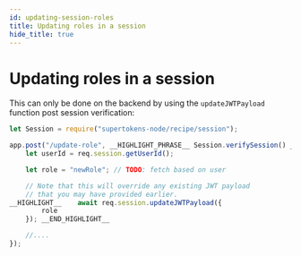 ```yaml
---
id: updating-session-roles
title: Updating roles in a session
hide_title: true
---
```


<!-- COPY DOCS -->
<!-- ./thirdpartyemailpassword/common-customizations/user-roles/updating-session-roles.mdx -->

# Updating roles in a session

This can only be done on the backend by using the `updateJWTPayload` function post session verification:

<!--DOCUSAURUS_CODE_TABS-->
<!--NodeJS-->
```js
let Session = require("supertokens-node/recipe/session");

app.post("/update-role", __HIGHLIGHT_PHRASE__ Session.verifySession() __END_HIGHLIGHT_PHRASE__, (req, res) => {
    let userId = req.session.getUserId();

    let role = "newRole"; // TODO: fetch based on user

    // Note that this will override any existing JWT payload
    // that you may have provided earlier.
__HIGHLIGHT__    await req.session.updateJWTPayload({
        role
    }); __END_HIGHLIGHT__

    //....
});
```
<!--END_DOCUSAURUS_CODE_TABS-->
